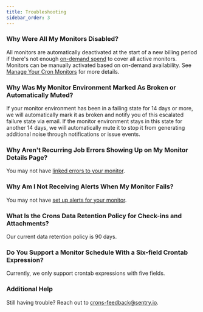 ```yaml
---
title: Troubleshooting
sidebar_order: 3
---
```


### Why Were All My Monitors Disabled?

All monitors are automatically deactivated at the start of a new billing period if there's not enough [on-demand spend](/product/accounts/pricing/#on-demand-capacity) to cover all active monitors. Monitors can be manually activated based on on-demand availability. See [Manage Your Cron Monitors](/product/accounts/quotas/manage-cron-monitors) for more details.

### Why Was My Monitor Environment Marked As Broken or Automatically Muted?

If your monitor environment has been in a failing state for 14 days or more, we will automatically mark it as broken and notify you of this escalated failure state via email. If the monitor environment stays in this state for another 14 days, we will automatically mute it to stop it from generating additional noise through notifications or issue events.

### Why Aren't Recurring Job Errors Showing Up on My Monitor Details Page?

You may not have [linked errors to your monitor](/product/crons/getting-started/http/#connecting-errors-to-cron-monitors).

### Why Am I Not Receiving Alerts When My Monitor Fails?

You may not have [set up alerts for your monitor](/product/crons/getting-started/http/#alerts).

### What Is the Crons Data Retention Policy for Check-ins and Attachments?

Our current data retention policy is 90 days.

### Do You Support a Monitor Schedule With a Six-field Crontab Expression?

Currently, we only support crontab expressions with five fields.

### Additional Help

Still having trouble? Reach out to [crons-feedback@sentry.io](mailto:crons-feedback@sentry.io).
